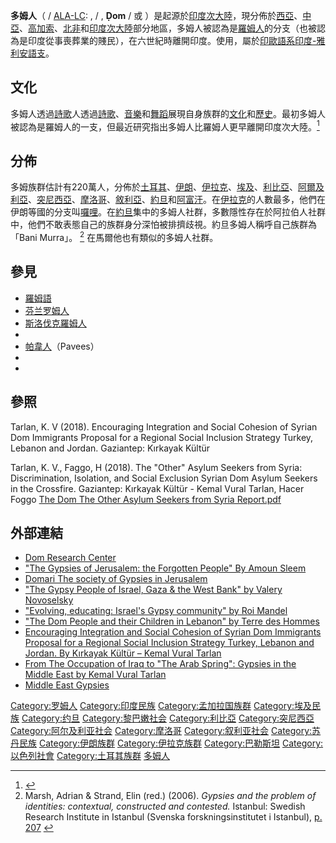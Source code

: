 {{Infobox ethnic group
| group = 多姆人
| flag = Roma flag.svg
| flag_caption = 多姆人和羅姆人的旗幟「[[羅姆人之旗|羅姆旗]]」
| image = 
| caption = 
| population = 220萬人(估計)
| popplace = [[西亞|西亞]]和[[北非|北非]]
| langs = {{link-en|多姆語|Domari language}}、[[波斯語|波斯語]]、[[阿拉伯語|阿拉伯語]] <small>(包含[[阿拉伯語變體|阿拉伯語方言]])</small>、[[阿塞拜疆語|阿塞拜疆語]]、[[庫德語|庫德語]]、[[土耳其語|土耳其語]]、[[普什圖語|普什圖語]]、[[敘利亞語|敘利亞語]]、[[希伯來語|希伯來語]]
| rels = {{link-en|羅姆神話|Romani mythology}}、[[伊斯蘭教|伊斯蘭教]]、[[基督教|基督教]]
| related-c = [[羅姆人|羅姆人]]、{{link-en|隆姆人|Lom people}}、[[囉哩人|囉哩人]]、其他[[印度-雅利安人|印度-雅利安人]]
}}
'''多姆人'''（{{lang-ar|دومي}} / [[ALA-LC|ALA-LC]]: ''{{transl|ar|ALA|Dūmī}}'', {{lang|ar|دومري}} / {{transl|ar|ALA|Dūmrī}}, '''Ḍom''' / {{lang|ar|ضوم}} 或 {{lang|ar|دوم}}）是起源於[[印度次大陸|印度次大陸]]，現分佈於[[西亞|西亞]]、[[中亞|中亞]]、[[高加索|高加索]]、[[北非|北非]]和[[印度次大陸|印度次大陸]]部分地區，多姆人被認為是[[羅姆人|羅姆人]]的分支（也被認為是印度從事喪葬業的賤民），在六世紀時離開印度。使用{{link-en|多姆語|Domari language}}，屬於[[印歐語系|印歐語系]][[印度-雅利安語支|印度-雅利安語支]]。

== 文化 ==
多姆人透過[[詩歌|詩歌]]人透過[[詩歌|詩歌]]、[[音樂|音樂]]和[[舞蹈|舞蹈]]展現自身族群的[[文化|文化]]和[[歷史|歷史]]。最初多姆人被認為是羅姆人的一支，但最近研究指出多姆人比羅姆人更早離開印度次大陸。<ref name = What_is_Domari>{{cite web|title=Domari|url=http://romani.humanities.manchester.ac.uk/files/21_domari.shtml|work=[romani] project|publisher=School of Languages, Linguistics and Cultures The University of Manchester|access-date=26 December 2012|author=Professor Yaron Matras|date=December 2012|archive-date=2010-11-20|archive-url=https://web.archive.org/web/20101120230316/http://romani.humanities.manchester.ac.uk/files/21_domari.shtml|dead-url=no}}</ref> 

== 分佈 ==
多姆族群估計有220萬人，分佈於[[土耳其|土耳其]]、[[伊朗|伊朗]]、[[伊拉克|伊拉克]]、[[埃及|埃及]]、[[利比亞|利比亞]]、[[阿爾及利亞|阿爾及利亞]]、[[突尼西亞|突尼西亞]]、[[摩洛哥|摩洛哥]]、[[敘利亞|敘利亞]]、[[約旦|約旦]]和[[阿富汗|阿富汗]]。在[[伊拉克|伊拉克]]的人數最多，他們在伊朗等國的分支叫[[囉哩回回|囉哩]]。在[[約旦|約旦]]集中的多姆人社群，多數隱性存在於阿拉伯人社群中，他們不敢表態自己的族群身分深怕被排擠歧視。約旦多姆人稱呼自己族群為「Bani Murra」。 <ref>Marsh, Adrian & Strand, Elin (red.) (2006). ''Gypsies and the problem of identities: contextual, constructed and contested.'' Istanbul: Swedish Research Institute in Istanbul (Svenska forskningsinstitutet i Istanbul), [https://books.google.com/books?id=u52vzyK3v7EC&pg=PA207 p. 207] {{Wayback|url=https://books.google.com/books?id=u52vzyK3v7EC&pg=PA207 |date=20210529202547 }}</ref> 在馬爾他也有類似的多姆人社群。

==參見==
* [[羅姆語|羅姆語]]
* [[芬兰罗姆人|芬兰罗姆人]]
* [[斯洛伐克羅姆人|斯洛伐克羅姆人]]
* {{link-en|苏格兰吉普赛人和流浪者群體|Scottish Gypsy and Traveller groups}}
* [[愛爾蘭流浪者|帕韋人]]（Pavees）
* {{link-en|罗曼尼彻尔流浪者|Romanichal Travellers|罗曼尼彻尔人}}
* {{link-en|叶尼什人|Yenish people}}

==參照==
{{reflist}}
Tarlan, K. V (2018). Encouraging Integration and Social Cohesion of Syrian Dom Immigrants Proposal for a Regional Social Inclusion Strategy Turkey, Lebanon and Jordan. Gaziantep: Kırkayak Kültür [http://www.middleeastgypsies.com/wp-content/uploads/2017/06/DOM-RAPOR-EN.pdf ] {{Wayback|url=http://www.middleeastgypsies.com/wp-content/uploads/2017/06/DOM-RAPOR-EN.pdf |date=20210225093734 }}

Tarlan, K. V., Faggo, H (2018). The "Other" Asylum Seekers from Syria: Discrimination, Isolation, and Social Exclusion Syrian Dom Asylum Seekers in the Crossfire. Gaziantep: Kırkayak Kültür - Kemal Vural Tarlan, Hacer Foggo [https://www.academia.edu/34780584/The_Dom_The_Other_Asylum_Seekers_from_Syria_Report.pdf The Dom The Other Asylum Seekers from Syria Report.pdf] {{Wayback|url=https://www.academia.edu/34780584/The_Dom_The_Other_Asylum_Seekers_from_Syria_Report.pdf |date=20200215090625 }}

== 外部連結 ==
* [http://www.domresearchcenter.com/ Dom Research Center] {{Wayback|url=http://www.domresearchcenter.com/ |date=20120719022034 }}
* [http://www.thisweekinpalestine.com/details.php?id=2209&ed=144&edid=144 "The Gypsies of Jerusalem: the Forgotten People" By Amoun Sleem] {{Wayback|url=http://www.thisweekinpalestine.com/details.php?id=2209&ed=144&edid=144 |date=20120219211504 }}
* [https://web.archive.org/web/20091026234232/http://geocities.com/domarisociety/ Domari The society of Gypsies in Jerusalem]
* [https://web.archive.org/web/20160304093040/http://www.valery-novoselsky.org/israelroma.html "The Gypsy People of Israel, Gaza & the West Bank" by Valery Novoselsky]
* [http://www.ynetnews.com/articles/0,7340,L-4445701,00.html "Evolving, educating: Israel's Gypsy community" by Roi Mandel] {{Wayback|url=http://www.ynetnews.com/articles/0,7340,L-4445701,00.html |date=20210515154231 }}
* [http://www.insanassociation.org/en/images/The_Dom_People_and_their_Children_in_lebanon.pdf "The Dom People and their Children in Lebanon" by Terre des Hommes] {{Wayback|url=http://www.insanassociation.org/en/images/The_Dom_People_and_their_Children_in_lebanon.pdf |date=20210521063734 }}
* [http://www.middleeastgypsies.com/wp-content/uploads/2017/06/DOM-RAPOR-EN.pdf Encouraging Integration and Social Cohesion of Syrian Dom Immigrants Proposal for a Regional Social Inclusion Strategy Turkey, Lebanon and Jordan. By  Kırkayak Kültür – Kemal Vural Tarlan] {{Wayback|url=http://www.middleeastgypsies.com/wp-content/uploads/2017/06/DOM-RAPOR-EN.pdf |date=20210225093734 }}
* [http://www.domresearchcenter.com/journal/current.html From The Occupation of Iraq to "The Arab Spring": Gypsies in the Middle East by Kemal Vural Tarlan] {{Wayback|url=http://www.domresearchcenter.com/journal/current.html |date=20210126145121 }}
* [http://www.middleeastgypsies.com Middle East Gypsies] {{Wayback|url=http://www.middleeastgypsies.com/ |date=20200215091427 }}

[[Category:罗姆人|Category:罗姆人]]
[[Category:印度民族|Category:印度民族]]
[[Category:孟加拉国族群|Category:孟加拉国族群]]
[[Category:埃及民族|Category:埃及民族]]
[[Category:约旦|Category:约旦]]
[[Category:黎巴嫩社会|Category:黎巴嫩社会]]
[[Category:利比亞|Category:利比亞]]
[[Category:突尼西亞|Category:突尼西亞]]
[[Category:阿尔及利亚社会|Category:阿尔及利亚社会]]
[[Category:摩洛哥|Category:摩洛哥]]
[[Category:叙利亚社会|Category:叙利亚社会]]
[[Category:苏丹民族|Category:苏丹民族]]
[[Category:伊朗族群|Category:伊朗族群]]
[[Category:伊拉克族群|Category:伊拉克族群]]
[[Category:巴勒斯坦|Category:巴勒斯坦]]
[[Category:以色列社會|Category:以色列社會]]
[[Category:土耳其族群|Category:土耳其族群]]
[[Category:多姆人|]]